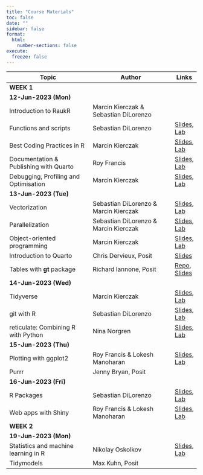 ```yaml
---
title: "Course Materials"
toc: false
date: ""
sidebar: false
format:
  html:
    number-sections: false
execute:
  freeze: false
---
```


:::{.contents-table .column-body-outset}

|Topic                                  |Author                                 |Links|
|---------------------------------------|---------------------------------------|-----|
|[**WEEK 1**]{.highlight style="display:block;"}                                |||
|[**12-Jun-2023 (Mon)**]{.highlight}    |                                       ||
|Introduction to RaukR                  |Marcin Kierczak & Sebastian DiLorenzo  ||
|Functions and scripts                  |Sebastian DiLorenzo                    |[Slides](slides/scripting/index.html), [Lab](labs/scripting/index.html)|
|Best Coding Practices in R             |Marcin Kierczak                        |[Slides](slides/coding/index.html), [Lab](labs/coding/index.html)|
|Documentation & Publishing with Quarto |Roy Francis                            |[Slides](slides/publishing/index.html), [Lab](labs/publishing/index.html)|
|Debugging, Profiling and Optimisation  |Marcin Kierczak                        |[Slides](slides/debugging/index.html), [Lab](labs/debugging/index.html)|
|[**13-Jun-2023 (Tue)**]{.highlight}    |                                       ||
|Vectorization                          |Sebastian DiLorenzo & Marcin Kierczak  |[Slides](slides/vectorization/index.html), [Lab](labs/vectorization/index.html)|
|Parallelization                        |Sebastian DiLorenzo & Marcin Kierczak  |[Slides](slides/parallelization/index.html), [Lab](labs/parallelization/index.html)|
|Object-oriented programming            |Marcin Kierczak                        |[Slides](slides/oop/index.html), [Lab](labs/oop/index.html)|
|Introduction to Quarto                 |Chris Dervieux, Posit                  |[Slides](https://cderv.github.io/raukr-2023-quarto)|
|Tables with **gt** package             |Richard Iannone, Posit|[Repo](https://github.com/rich-iannone/presentations/tree/main/2023-06-13-Raukr_gt), [Slides](slides/gt.pdf)|
|[**14-Jun-2023 (Wed)**]{.highlight}    |                                       ||
|Tidyverse                              |Marcin Kierczak                        |[Slides](slides/tidyverse/index.html), [Lab](labs/tidyverse/index.html)|
|git with R                             |Sebastian DiLorenzo                    |[Slides](slides/git/index.html), [Lab](labs/git/index.html)|
|reticulate: Combining R with Python    |Nina Norgren                           |[Slides](slides/reticulate/index.html), [Lab](labs/reticulate/index.html)|
|[**15-Jun-2023 (Thu)**]{.highlight}    |                                       ||
|Plotting with ggplot2                  |Roy Francis & Lokesh Manoharan         |[Slides](slides/ggplot/index.html), [Lab](labs/ggplot/index.html)|
|Purrr                                  |Jenny Bryan, Posit                     ||
|[**16-Jun-2023 (Fri)**]{.highlight}    |                                       ||
|R Packages                             |Sebastian DiLorenzo                    |[Slides](slides/packages/index.html), [Lab](labs/packages/index.html)|
|Web apps with Shiny                    |Roy Francis & Lokesh Manoharan         |[Slides](slides/shiny/index.html), [Lab](labs/shiny/index.html)|
|[**WEEK 2**]{.highlight style="display:block;"}                                |||
|[**19-Jun-2023 (Mon)**]{.highlight}    |                                       ||
|Statistics and machine learning in R   |Nikolay Oskolkov                       |[Slides](slides/ml/index.html), [Lab](labs/ml/index.html)|
|Tidymodels                             |Max Kuhn, Posit                        ||

:::
